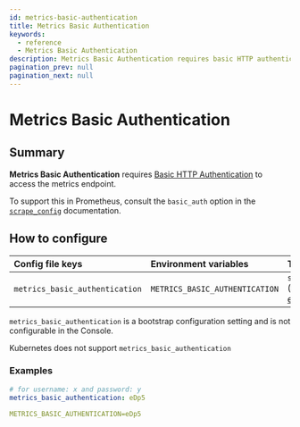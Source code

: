 ```yaml
---
id: metrics-basic-authentication
title: Metrics Basic Authentication
keywords:
  - reference
  - Metrics Basic Authentication
description: Metrics Basic Authentication requires basic HTTP authentication to access the metrics endpoint.
pagination_prev: null
pagination_next: null
---
```



# Metrics Basic Authentication

## Summary

**Metrics Basic Authentication** requires [Basic HTTP Authentication](https://tools.ietf.org/html/rfc7617) to access the metrics endpoint.

To support this in Prometheus, consult the `basic_auth` option in the [`scrape_config`](https://prometheus.io/docs/prometheus/latest/configuration/configuration/#scrape_config) documentation.

## How to configure

<Tabs>
<TabItem value="Core" label="Core">

| **Config file keys**           | **Environment variables**      | **Type** | **Usage** |
| :----------------------------- | :----------------------------- | :-- | :-- |
| `metrics_basic_authentication` | `METRICS_BASIC_AUTHENTICATION` | `string` ([base64 encoded](https://en.wikipedia.org/wiki/Base64)) | **optional** |

</TabItem>
<TabItem value="Enterprise" label="Enterprise">

`metrics_basic_authentication` is a bootstrap configuration setting and is not configurable in the Console.

</TabItem>
<TabItem value="Kubernetes" label="Kubernetes">

Kubernetes does not support `metrics_basic_authentication`

</TabItem>
</Tabs>

### Examples

```yaml
# for username: x and password: y
metrics_basic_authentication: eDp5

METRICS_BASIC_AUTHENTICATION=eDp5
```
